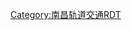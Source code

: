 {{Routemap|inline=<includeonly>1</includeonly>
|title=南昌地铁3号线|title-bg=#{{南昌地铁颜色|3}}|title-color=white
|map=
uKDSTa~~ ~~ ~~高新停车场
utSTRa
utBHF~~[[京东大道站|京东大道]]
utBHF~~[[梁万站|梁万]]
utBHF~~[[火炬广场站 (南昌地铁)|火炬广场]]
utBHF~~[[国威路站|国威路]]
utBHF~~[[青山湖西站|青山湖西]]
CONTgq\STRq\umtKRZ\STRq\CONTfq~~ ~~ ~~[[中国国家铁路集团|国铁]][[京九铁路|京九线]]
uextCONTgq\uextSTRq\utTINTxt\uextSTRq\uextCONTfq~~ ~~[[上沙沟站|上沙沟]]~~换乘{{南昌地铁线路名|4|block}}
utCONTgq\utSTRq\utTINTt!~utkSTRc2\utkABZq+3\utCONTfq~~ ~~[[青山路口站|青山路口]]~~换乘{{南昌地铁线路名|2|block}}
utkABZg+1~~ ~~ ~~2、3号线联络线
utBHF~~[[墩子塘站|墩子塘]]
utCONTgq\utSTRq\utTINTt\utSTRq\utCONTfq~~ ~~[[八一馆站|八一馆]]~~换乘{{南昌地铁线路名|1|block}}
utBHF~~[[六眼井站|六眼井]]
uextCONTgq\uextSTRq\utTINTxt\uextSTRq\uextCONTfq~~ ~~[[绳金塔站|绳金塔]]~~换乘{{南昌地铁线路名|4|block}}
utBHF~~[[十字街站 (南昌地铁)|十字街]]
utBHF~~[[京家山站|京家山]]
utBHF~~[[江铃站|江铃]]
utBHF~~[[施尧站|施尧]]
utBHF~~[[八大山人站|八大山人]]
utBHF~~[[邓埠站|邓埠]]
utBHF~~[[振兴大道站|振兴大道]]
utBHF~~[[沥山站|沥山]]
utBHF~~[[柏岗站|柏岗]]
utBHF~~[[斗门站 (南昌)|斗门]]
utBHF~~[[银三角北站|银三角北]]
utSTRe
uKDSTe~~ ~~ ~~莲塘车辆段
|bottom={{navbar|mini=1|南昌地铁3号线RDT}}
}}<noinclude>
{{rdt intro|[[南昌地铁3号线]]}}
[[Category:南昌轨道交通RDT‎]]
</noinclude>